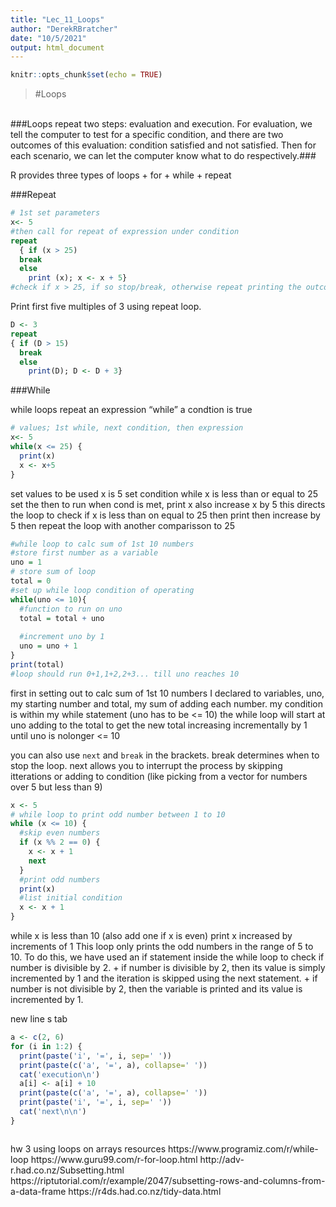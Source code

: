 ```yaml
---
title: "Lec_11_Loops"
author: "DerekRBratcher"
date: "10/5/2021"
output: html_document
---
```


```r
knitr::opts_chunk$set(echo = TRUE)
```

> #Loops

 <br>
###Loops repeat two steps: evaluation and execution. For evaluation, we tell the computer to test for a specific condition, and there are two outcomes of this evaluation: condition satisfied and not satisfied. Then for each scenario, we can let the computer know what to do respectively.###

R provides three types of loops
+ for
+ while
+ repeat

###Repeat

```r
# 1st set parameters
x<- 5
#then call for repeat of expression under condition
repeat 
  { if (x > 25) 
  break 
  else 
    print (x); x <- x + 5}
#check if x > 25, if so stop/break, otherwise repeat printing the outcome of the function x + 5 
```
Print first five multiples of 3 using repeat loop.
```r
D <- 3
repeat
{ if (D > 15)
  break
  else
    print(D); D <- D + 3}

```

###While

while loops repeat an expression "while" a condtion is true
```r
# values; 1st while, next condition, then expression
x<- 5
while(x <= 25) {
  print(x)
  x <- x+5
}

```
set values to be used x is 5
set condition while x is less than or equal to 25
set the then to run when cond is met, print x also increase x by 5 
this directs the loop to check if x is less than on equal to 25 then print then increase by 5 then repeat the loop with another comparisson to 25
```r
#while loop to calc sum of 1st 10 numbers
#store first number as a variable
uno = 1
# store sum of loop
total = 0
#set up while loop condition of operating
while(uno <= 10){
  #function to run on uno
  total = total + uno
  
  #increment uno by 1
  uno = uno + 1
}
print(total)
#loop should run 0+1,1+2,2+3... till uno reaches 10
```

first in setting out to calc sum of 1st 10 numbers I declared to variables, uno, my starting number and total, my sum of adding each number. my condition is within my while statement (uno has to be <= 10)
the while loop will start at uno adding to the total to get the new total increasing incrementally by 1 until uno is nolonger <= 10

you can also use `next` and `break` in the brackets. break determines when to stop the loop. next allows you to interrupt the process by skipping itterations or adding to condition (like picking from a vector for numbers over 5 but less than 9)
```r
x <- 5
# while loop to print odd number between 1 to 10
while (x <= 10) {
  #skip even numbers
  if (x %% 2 == 0) {
    x <- x + 1
    next
  }
  #print odd numbers
  print(x)
  #list initial condition
  x <- x + 1
}
```
while x is less than 10 (also add one if x is even) print x increased by increments of 1
This loop only prints the odd numbers in the range of 5 to 10. To do this, we have used an if statement inside the while loop to check if number is divisible by 2.
+ if number is divisible by 2, then its value is simply incremented by 1 and the iteration is skipped using the next statement.
+ if number is not divisible by 2, then the variable is printed and its value is incremented by 1.

\n new line \t is tab 

```r
a <- c(2, 6)
for (i in 1:2) {
  print(paste('i', '=', i, sep=' ')) 
  print(paste(c('a', '=', a), collapse=' ')) 
  cat('execution\n') 
  a[i] <- a[i] + 10 
  print(paste(c('a', '=', a), collapse=' ')) 
  print(paste('i', '=', i, sep=' ')) 
  cat('next\n\n') 
}
```
```r

```

hw 3 using loops on arrays
resources
https://www.programiz.com/r/while-loop
https://www.guru99.com/r-for-loop.html
http://adv-r.had.co.nz/Subsetting.html
https://riptutorial.com/r/example/2047/subsetting-rows-and-columns-from-a-data-frame
https://r4ds.had.co.nz/tidy-data.html